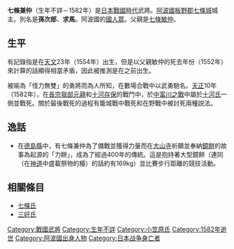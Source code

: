 {{Unreferenced|time=2021-05-08T10:02:02+00:00}}
{{japanese|japanese=七条 兼仲|kana=しちじょう かねなか|romaji=Shichijō Kanenaka|舊寫=七條 兼仲}}
'''七條兼仲'''（生年不詳－1582年）是[[日本戰國時代|日本戰國時代]]武將。[[阿波國|阿波國]][[板野郡|板野郡]][[七條城|七條城]]城主。別名是'''孫次郎'''、'''求馬'''。阿波國的[[國人眾|國人眾]]。父親是[[七條敏仲|七條敏仲]]。

== 生平 ==
有記錄指是在[[天文_(後奈良天皇)|天文]]23年（1554年）出生，但是以父親敏仲的死去年份（1552年）來計算的話顯得相當矛盾，因此被推測是在之前出生。

被喻為「怪力無雙」的勇將而為人所知，在數場合戰中以武勇馳名。[[天正_(日本)|天正]]10年（1582年），在[[長宗我部元親|長宗我部元親]]和[[十河存保|十河存保]]的戰鬥中，於[[中富川之戰|中富川之戰]]中屬於[[十河氏|十河氏]]一側並戰死。關於最後戰死的過程有籠城戰中戰死和在野戰中被討死兩種説法。

== 逸話 ==
*在[[德島縣|德島縣]]中，有七條兼仲為了備戰並獲得力量而在[[大山寺|大山寺]]祈願並奉納[[鏡餅|鏡餅]]的故事為起源的「力餅」，成為了經過400年的傳統。這是抱持著大型鏡餅（連同{{link-ja|三方|三方 (神道)}}（在[[神道|神道]]中盛載祭物的檯）的話約有169kg）並比賽步行距離的競技活動。

== 相關條目 ==
*[[七條氏|七條氏]]
*[[三好氏|三好氏]]

[[Category:戰國武將|Category:戰國武將]]
[[Category:生年不詳|Category:生年不詳]]
[[Category:小笠原氏|Category:小笠原氏]]
[[Category:1582年逝世|Category:1582年逝世]]
[[Category:阿波國出身人物|Category:阿波國出身人物]]
[[Category:日本战争身亡者|Category:日本战争身亡者]]